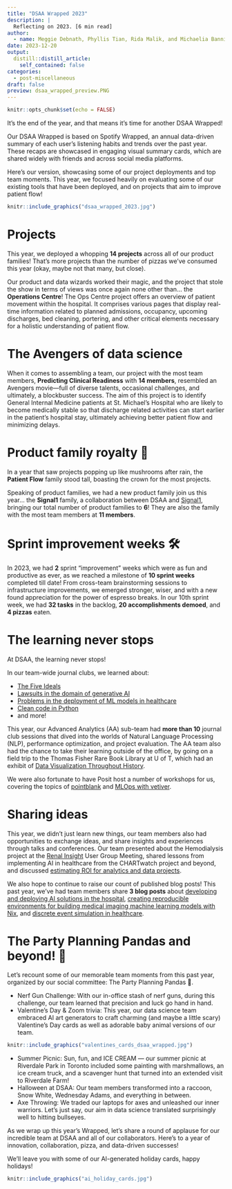 ```yaml
---
title: "DSAA Wrapped 2023"
description: |
  Reflecting on 2023. [6 min read]
author:
  - name: Meggie Debnath, Phyllis Tian, Rida Malik, and Michaelia Banning, on behalf of DSAA
date: 2023-12-20
output:
  distill::distill_article:
    self_contained: false
categories:
  - post-miscellaneous
draft: false
preview: dsaa_wrapped_preview.PNG
---
```


```r
knitr::opts_chunk$set(echo = FALSE)
```

It's the end of the year, and that means it's time for another DSAA Wrapped!

Our DSAA Wrapped is based on Spotify Wrapped, an annual data-driven summary of each user's listening habits and trends over the past year. These recaps are showcased in engaging visual summary cards, which are shared widely with friends and across social media platforms. 

Here's our version, showcasing some of our project deployments and top team moments. This year, we focused heavily on evaluating some of our existing tools that have been deployed, and on projects that aim to improve patient flow!

```r
knitr::include_graphics("dsaa_wrapped_2023.jpg")
```

# Projects

This year, we deployed a whopping **14 projects** across all of our product families! That's more projects than the number of pizzas we've consumed this year (okay, maybe not that many, but close).

Our product and data wizards worked their magic, and the project that stole the show in terms of views was once again none other than... the **Operations Centre**! The Ops Centre project offers an overview of patient movement within the hospital. It comprises various pages that display real-time information related to planned admissions, occupancy, upcoming discharges, bed cleaning, portering, and other critical elements necessary for a holistic understanding of patient flow.

# The Avengers of data science

When it comes to assembling a team, our project with the most team members, **Predicting Clinical Readiness** with **14 members**, resembled an Avengers movie—full of diverse talents, occasional challenges, and ultimately, a blockbuster success. The aim of this project is to identify General Internal Medicine patients at St. Michael's Hospital who are likely to become medically stable so that discharge related activities can start earlier in the patient's hospital stay, ultimately achieving better patient flow and minimizing delays.

# Product family royalty 👑

In a year that saw projects popping up like mushrooms after rain, the **Patient Flow** family stood tall, boasting the crown for the most projects.

Speaking of product families, we had a new product family join us this year... the **Signal1** family, a collaboration between DSAA and [Signal1](https://signal1.ai/), bringing our total number of product families to **6**! They are also the family with the most team members at **11 members**.

# Sprint improvement weeks 🛠️

In 2023, we had **2** sprint "improvement" weeks which were as fun and productive as ever, as we reached a milestone of **10 sprint weeks** completed till date! From cross-team brainstorming sessions to infrastructure improvements, we emerged stronger, wiser, and with a new found appreciation for the power of espresso breaks. In our 10th sprint week, we had **32 tasks** in the backlog, **20 accomplishments demoed**, and **4 pizzas** eaten.

# The learning never stops

At DSAA, the learning never stops!

In our team-wide journal clubs, we learned about:

- [The Five Ideals](https://www.youtube.com/watch?v=xyP3c8VWplM)  
- [Lawsuits in the domain of generative AI](https://www.theverge.com/2023/1/17/23558516/ai-art-copyright-stable-diffusion-getty-images-lawsuit)  
- [Problems in the deployment of ML models in healthcare](https://www.theverge.com/2023/1/17/23558516/ai-art-copyright-stable-diffusion-getty-images-lawsuit)  
- [Clean code in Python](https://github.com/zedr/clean-code-python)  
- and more!

This year, our Advanced Analytics (AA) sub-team had **more than 10** journal club sessions that dived into the worlds of Natural Language Processing (NLP), performance optimization, and project evaluation. The AA team also had the chance to take their learning outside of the office, by going on a field trip to the Thomas Fisher Rare Book Library at U of T, which had an exhibit of [Data Visualization Throughout History](https://fisher.library.utoronto.ca/exhibition/emerging-patterns-data-visualization-throughout-history).

We were also fortunate to have Posit host a number of workshops for us, covering the topics of [pointblank](https://github.com/rstudio/pointblank) and [MLOps with vetiver](https://juliasilge.github.io/mlops-with-vetiver/#/title-slide).

# Sharing ideas

This year, we didn't just learn new things, our team members also had opportunities to exchange ideas, and share insights and experiences through talks and conferences. Our team presented about the Hemodialysis project at the [Renal Insight](https://www.constellationkidney.com/electronic-health-records/renal-insight/) User Group Meeting, shared lessons from implementing AI in healthcare from the CHARTwatch project and beyond, and discussed [estimating ROI for analytics and data projects](https://www.linkedin.com/feed/update/urn:li:activity:7143660747309416448/).

We also hope to continue to raise our count of published blog posts! This past year, we've had team members share **3 blog posts** about [developing and deploying AI solutions in the hospital](https://lks-chart.github.io/blog/posts/2023-01-27-with-a-little-help-from-my-friends/), [creating reproducible environments for building medical imaging machine learning models with Nix](https://lks-chart.github.io/blog/posts/2023-02-28-medical-imaging-with-nix/), and [discrete event simulation in healthcare](https://lks-chart.github.io/blog/posts/2023-03-17-introduction-to-discrete-event-simulations-in-healthcare/).

# The Party Planning Pandas and beyond! 🎉

Let's recount some of our memorable team moments from this past year, organized by our social committee: The Party Planning Pandas 🐼.

- Nerf Gun Challenge: With our in-office stash of nerf guns, during this challenge, our team learned that precision and luck go hand in hand.  
- Valentine's Day & Zoom trivia: This year, our data science team embraced AI art generators to craft charming (and maybe a little scary) Valentine's Day cards as well as adorable baby animal versions of our team.  

```r
knitr::include_graphics("valentines_cards_dsaa_wrapped.jpg")
```

- Summer Picnic: Sun, fun, and ICE CREAM — our summer picnic at Riverdale Park in Toronto included some painting with marshmallows, an ice cream truck, and a scavenger hunt that turned into an extended visit to Riverdale Farm!  
- Halloween at DSAA: Our team members transformed into a raccoon, Snow White, Wednesday Adams, and everything in between.  
- Axe Throwing: We traded our laptops for axes and unleashed our inner warriors. Let's just say, our aim in data science translated surprisingly well to hitting bullseyes.  

As we wrap up this year's Wrapped, let's share a round of applause for our incredible team at DSAA and all of our collaborators. Here's to a year of innovation, collaboration, pizza, and data-driven successes!

We'll leave you with some of our AI-generated holiday cards, happy holidays!

```r
knitr::include_graphics("ai_holiday_cards.jpg")
```
